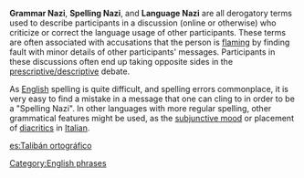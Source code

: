 '''Grammar Nazi''', '''Spelling Nazi''', and '''Language Nazi''' are all derogatory terms used to describe participants in a discussion (online or otherwise) who criticize or correct the language usage of other participants. These terms are often associated with accusations that the person is [[flaming]] by finding fault with minor details of other participants' messages. Participants in these discussions often end up taking opposite sides in the [[Prescription and description| prescriptive/descriptive]] debate.

As [[English language|English]] spelling is quite difficult, and spelling errors commonplace, it is very easy to find a mistake in a message that one can cling to in order to be a "Spelling Nazi". In other languages with more regular spelling, other grammatical features might be used, as the [[subjunctive mood]] or placement of [[diacritic]]s in [[Italian language|Italian]].

[[es:Talibán ortográfico]]

[[Category:English phrases]]